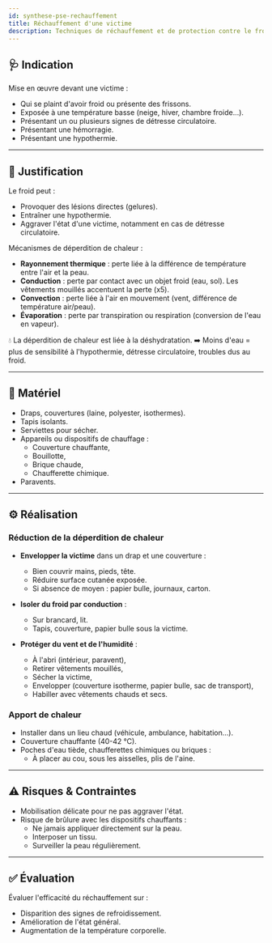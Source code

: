 ---
id: synthese-pse-rechauffement
title: Réchauffement d'une victime
description: Techniques de réchauffement et de protection contre le froid
---


## 🩺 Indication

Mise en œuvre devant une victime :

- Qui se plaint d'avoir froid ou présente des frissons.
- Exposée à une température basse (neige, hiver, chambre froide...).
- Présentant un ou plusieurs signes de détresse circulatoire.
- Présentant une hémorragie.
- Présentant une hypothermie.

---

## 🎯 Justification

Le froid peut :

- Provoquer des lésions directes (gelures).
- Entraîner une hypothermie.
- Aggraver l'état d'une victime, notamment en cas de détresse circulatoire.

Mécanismes de déperdition de chaleur :

- **Rayonnement thermique** : perte liée à la différence de température entre l'air et la peau.
- **Conduction** : perte par contact avec un objet froid (eau, sol). Les vêtements mouillés accentuent la perte (x5).
- **Convection** : perte liée à l'air en mouvement (vent, différence de température air/peau).
- **Évaporation** : perte par transpiration ou respiration (conversion de l'eau en vapeur).

<Admonition type="info">
💧 La déperdition de chaleur est liée à la déshydratation.  
➡️ Moins d'eau = plus de sensibilité à l'hypothermie, détresse circulatoire, troubles dus au froid.
</Admonition>

---

## 🧰 Matériel

- Draps, couvertures (laine, polyester, isothermes).
- Tapis isolants.
- Serviettes pour sécher.
- Appareils ou dispositifs de chauffage :
  - Couverture chauffante,
  - Bouillotte,
  - Brique chaude,
  - Chaufferette chimique.
- Paravents.

---

## ⚙️ Réalisation

### Réduction de la déperdition de chaleur

- **Envelopper la victime** dans un drap et une couverture :
  - Bien couvrir mains, pieds, tête.
  - Réduire surface cutanée exposée.
  - Si absence de moyen : papier bulle, journaux, carton.

- **Isoler du froid par conduction** :
  - Sur brancard, lit.
  - Tapis, couverture, papier bulle sous la victime.

- **Protéger du vent et de l'humidité** :
  - À l'abri (intérieur, paravent),
  - Retirer vêtements mouillés,
  - Sécher la victime,
  - Envelopper (couverture isotherme, papier bulle, sac de transport),
  - Habiller avec vêtements chauds et secs.

### Apport de chaleur

- Installer dans un lieu chaud (véhicule, ambulance, habitation…).
- Couverture chauffante (40-42 °C).
- Poches d'eau tiède, chaufferettes chimiques ou briques :
  - À placer au cou, sous les aisselles, plis de l'aine.

---

## ⚠️ Risques & Contraintes

- Mobilisation délicate pour ne pas aggraver l'état.
- Risque de brûlure avec les dispositifs chauffants :
  - Ne jamais appliquer directement sur la peau.
  - Interposer un tissu.
  - Surveiller la peau régulièrement.

---

## ✅ Évaluation

Évaluer l'efficacité du réchauffement sur :

- Disparition des signes de refroidissement.
- Amélioration de l'état général.
- Augmentation de la température corporelle.
